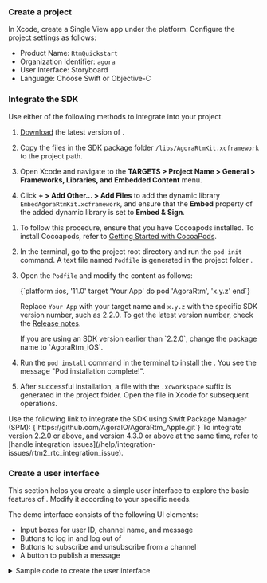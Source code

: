 <PlatformWrapper platform="ios, macos">


### Create a project

In Xcode, create a Single View app under the <Vpl k="NAME" /> platform. Configure the project settings as follows:

- Product Name: `RtmQuickstart`
- Organization Identifier: `agora`
- User Interface: Storyboard
- Language: Choose Swift or Objective-C 

### Integrate the SDK

Use either of the following methods to integrate <Vpd k="SDK" /> into your project.

<Tabs>
<TabItem value="tab1" label="Using CDN" default>

1. [Download](/sdks) the latest version of <Vpd k="SDK" />.

1. Copy the files in the SDK package folder `/libs/AgoraRtmKit.xcframework` to the project path.

1. Open Xcode and navigate to the **TARGETS > Project Name > General > Frameworks, Libraries, and Embedded Content** menu.

1. Click **+ > Add Other… > Add Files** to add the dynamic library `EmbedAgoraRtmKit.xcframework`, and ensure that the **Embed** property of the added dynamic library is set to **Embed & Sign**.

</TabItem>

<TabItem value="tab2" label="Using Cocoapods" default>

1. To follow this procedure, ensure that you have Cocoapods installed. To install Cocoapods, refer to [Getting Started with CocoaPods](https://guides.cocoapods.org/using/getting-started.html#getting-started).

1. In the terminal, go to the project root directory and run the `pod init` command. A text file named `Podfile` is generated in the project folder .

1. Open the `Podfile` and modify the content as follows:

    <CodeBlock language="ruby" showLineNumbers>
    {`platform :ios, '11.0'
     target 'Your App' do
     pod 'AgoraRtm', 'x.y.z'
   end`}
    </CodeBlock>

    Replace `Your App` with your target name and `x.y.z` with the specific SDK version number, such as 2.2.0. To get the latest version number, check the [Release notes](../overview/release-notes).
  
    <Admonition type="caution">
    If you are using an SDK version earlier than `2.2.0`, change the package name to `AgoraRtm_iOS`.
    </Admonition>

1. Run the `pod install` command in the terminal to install the <Vpd k="SDK" />. You see the message "Pod installation complete!".

1. After successful installation, a file with the `.xcworkspace` suffix is generated in the project folder. Open the file in Xcode for subsequent operations.

</TabItem>
<TabItem value="spm" label="Using Swift Package Manager" default>
Use the following link to integrate the SDK using Swift Package Manager (SPM):

<CodeBlock>
{`https://github.com/AgoraIO/AgoraRtm_Apple.git`}
</CodeBlock>
</TabItem>
</Tabs>

<Admonition type="info">
To integrate <Vpd k="SDK" /> version 2.2.0 or above, and <Vg k="VSDK" /> version 4.3.0 or above at the same time, refer to [handle integration issues](/help/integration-issues/rtm2_rtc_integration_issue).
</Admonition>

### Create a user interface

This section helps you create a simple user interface to explore the basic features of <Vpd k="NAME" />. Modify it according to your specific needs.

The demo interface consists of the following UI elements:

- Input boxes for user ID, channel name, and message
- Buttons to log in and log out of <Vg k="SIG" />
- Buttons to subscribe and unsubscribe from a channel
- A button to publish a message

<details>
<summary>Sample code to create the user interface</summary>
<Tabs groupId="language">
<TabItem value="swift" label="Swift" default>
<CodeBlock language="swift" showLineNumbers>
{`// User Interface
struct ContentView: View {
    @StateObject private var viewModel = ChatViewModel()
    var body: some View {
        VStack {
            TextField("Enter username", text: $viewModel.username)
                .padding()
                .textFieldStyle(RoundedBorderTextFieldStyle())
                .font(.title)
            HStack {
                Button("Login") {
                    viewModel.login()
                }
                .buttonStyle(LoginButtonStyle())
                Button("Logout") {
                    viewModel.logout()
                }
                .buttonStyle(LogoutButtonStyle())
            }
            TextField("Channel name", text: $viewModel.channel)
                .padding()
                .textFieldStyle(RoundedBorderTextFieldStyle())
                .font(.title)
            HStack {
                Button("Subscribe") {
                    viewModel.subscribe()
                }
                .buttonStyle(SubscribeButtonStyle())
                Button("Unsubscribe") {
                    viewModel.unsubscribe()
                }
                .buttonStyle(UnsubscribeButtonStyle())
            }
            TextField("Enter message", text: $viewModel.message)
                .padding()
                .textFieldStyle(RoundedBorderTextFieldStyle())
                .font(.title)
            Button("Send") {
                viewModel.sendMessage()
            }
            .buttonStyle(SendButtonStyle())
            // Display messages
            ScrollViewReader { scrollProxy in
                List(viewModel.messages) { message in
                    Text(message.content)
                        .id(message.id)
                }
                .onChange(of: viewModel.messages) { _ in
                    if let lastMessage = viewModel.messages.last {
                        withAnimation {
                            scrollProxy.scrollTo(lastMessage.id, anchor: .bottom)
                        }
                    }
                }
            }
            .padding()
        }
        .padding()
    }
}
// Preview
struct ContentView_Previews: PreviewProvider {
    static var previews: some View {
        ContentView()
    }
}`}
</CodeBlock>
</TabItem>
<TabItem value="objc" label="Objective-C">
Open `Main.storyboard` using **Code View** and replace the file contents with the following:

<CodeBlock language="xml" showLineNumbers>
{`<?xml version="1.0" encoding="UTF-8"?>
<document type="com.apple.InterfaceBuilder3.CocoaTouch.Storyboard.XIB" version="3.0" toolsVersion="21701" targetRuntime="iOS.CocoaTouch" propertyAccessControl="none" useAutolayout="YES" useTraitCollections="YES" useSafeAreas="YES" colorMatched="YES" initialViewController="BYZ-38-t0r">
    <device id="retina6_1" orientation="portrait" appearance="light"/>
    <dependencies>
        <plugIn identifier="com.apple.InterfaceBuilder.IBCocoaTouchPlugin" version="21679"/>
        <capability name="Safe area layout guides" minToolsVersion="9.0"/>
        <capability name="System colors in document resources" minToolsVersion="11.0"/>
        <capability name="documents saved in the Xcode 8 format" minToolsVersion="8.0"/>
    </dependencies>
    <scenes>
        <!--View Controller-->
        <scene sceneID="tne-QT-ifu">
            <objects>
                <viewController id="BYZ-38-t0r" customClass="ViewController" sceneMemberID="viewController">
                    <view key="view" contentMode="scaleToFill" id="8bC-Xf-vdC">
                        <rect key="frame" x="0.0" y="0.0" width="414" height="896"/>
                        <autoresizingMask key="autoresizingMask" widthSizable="YES" heightSizable="YES"/>
                        <subviews>
                            <button opaque="NO" contentMode="scaleToFill" fixedFrame="YES" contentHorizontalAlignment="center" contentVerticalAlignment="center" buttonType="system" lineBreakMode="middleTruncation" translatesAutoresizingMaskIntoConstraints="NO" id="M2K-rz-dlO">
                                <rect key="frame" x="254" y="103" width="38" height="30"/>
                                <autoresizingMask key="autoresizingMask" flexibleMaxX="YES" flexibleMaxY="YES"/>
                                <state key="normal" title="Login"/>
                                <connections>
                                    <action selector="Login:" destination="BYZ-38-t0r" eventType="touchUpInside" id="UEU-up-ksL"/>
                                </connections>
                            </button>
                            <button opaque="NO" contentMode="scaleToFill" fixedFrame="YES" contentHorizontalAlignment="center" contentVerticalAlignment="center" buttonType="system" lineBreakMode="middleTruncation" translatesAutoresizingMaskIntoConstraints="NO" id="CZ1-G5-AkG">
                                <rect key="frame" x="326" y="103" width="48" height="30"/>
                                <autoresizingMask key="autoresizingMask" flexibleMaxX="YES" flexibleMaxY="YES"/>
                                <state key="normal" title="Logout"/>
                                <connections>
                                    <action selector="Logout:" destination="BYZ-38-t0r" eventType="touchUpInside" id="a0d-8h-eyX"/>
                                </connections>
                            </button>
                            <button opaque="NO" contentMode="scaleToFill" fixedFrame="YES" contentHorizontalAlignment="center" contentVerticalAlignment="center" buttonType="system" lineBreakMode="middleTruncation" translatesAutoresizingMaskIntoConstraints="NO" id="0px-1e-aMC">
                                <rect key="frame" x="242" y="172" width="62" height="30"/>
                                <autoresizingMask key="autoresizingMask" flexibleMaxX="YES" flexibleMaxY="YES"/>
                                <state key="normal" title="Subcribe"/>
                                <connections>
                                    <action selector="SubscribeChannel:" destination="BYZ-38-t0r" eventType="touchUpInside" id="12c-US-VQk"/>
                                </connections>
                            </button>
                            <button opaque="NO" contentMode="scaleToFill" fixedFrame="YES" contentHorizontalAlignment="center" contentVerticalAlignment="center" buttonType="system" lineBreakMode="middleTruncation" translatesAutoresizingMaskIntoConstraints="NO" id="SDQ-Zt-rBD">
                                <rect key="frame" x="307" y="172" width="87" height="30"/>
                                <autoresizingMask key="autoresizingMask" flexibleMaxX="YES" flexibleMaxY="YES"/>
                                <state key="normal" title="Unsubscribe"/>
                                <connections>
                                    <action selector="UnsubscribeChannel:" destination="BYZ-38-t0r" eventType="touchUpInside" id="u4T-ze-wtj"/>
                                </connections>
                            </button>
                            <textField opaque="NO" contentMode="scaleToFill" fixedFrame="YES" contentHorizontalAlignment="left" contentVerticalAlignment="center" text="User ID" borderStyle="roundedRect" textAlignment="natural" minimumFontSize="17" translatesAutoresizingMaskIntoConstraints="NO" id="69v-UU-ObH">
                                <rect key="frame" x="40" y="99" width="187" height="34"/>
                                <autoresizingMask key="autoresizingMask" flexibleMaxX="YES" flexibleMaxY="YES"/>
                                <fontDescription key="fontDescription" type="system" pointSize="14"/>
                                <textInputTraits key="textInputTraits"/>
                            </textField>
                            <textField opaque="NO" contentMode="scaleToFill" fixedFrame="YES" contentHorizontalAlignment="left" contentVerticalAlignment="center" text="Channel name" borderStyle="roundedRect" textAlignment="natural" minimumFontSize="17" translatesAutoresizingMaskIntoConstraints="NO" id="dGk-g2-qHK">
                                <rect key="frame" x="40" y="168" width="187" height="34"/>
                                <autoresizingMask key="autoresizingMask" flexibleMaxX="YES" flexibleMaxY="YES"/>
                                <fontDescription key="fontDescription" type="system" pointSize="14"/>
                                <textInputTraits key="textInputTraits"/>
                            </textField>
                            <button opaque="NO" contentMode="scaleToFill" fixedFrame="YES" contentHorizontalAlignment="center" contentVerticalAlignment="center" buttonType="system" lineBreakMode="middleTruncation" translatesAutoresizingMaskIntoConstraints="NO" id="Qqk-6X-Tcb">
                                <rect key="frame" x="304" y="247" width="88" height="30"/>
                                <autoresizingMask key="autoresizingMask" flexibleMaxX="YES" flexibleMaxY="YES"/>
                                <state key="normal" title="Publish MSG"/>
                                <connections>
                                    <action selector="SendMessageToMessageChannel:" destination="BYZ-38-t0r" eventType="touchUpInside" id="XcX-nz-fPl"/>
                                </connections>
                            </button>
                            <textField opaque="NO" contentMode="scaleToFill" fixedFrame="YES" contentHorizontalAlignment="left" contentVerticalAlignment="center" text="Message content" borderStyle="roundedRect" textAlignment="natural" minimumFontSize="17" translatesAutoresizingMaskIntoConstraints="NO" id="lKg-ap-M6p">
                                <rect key="frame" x="40" y="245" width="252" height="34"/>
                                <autoresizingMask key="autoresizingMask" flexibleMaxX="YES" flexibleMaxY="YES"/>
                                <fontDescription key="fontDescription" type="system" pointSize="14"/>
                                <textInputTraits key="textInputTraits"/>
                            </textField>
                            <textView clipsSubviews="YES" multipleTouchEnabled="YES" contentMode="scaleToFill" fixedFrame="YES" textAlignment="natural" translatesAutoresizingMaskIntoConstraints="NO" id="e1v-i8-spC">
                                <rect key="frame" x="40" y="416" width="330" height="428"/>
                                <autoresizingMask key="autoresizingMask" flexibleMaxX="YES" flexibleMaxY="YES"/>
                                <color key="backgroundColor" systemColor="systemBackgroundColor"/>
                                <color key="textColor" systemColor="labelColor"/>
                                <fontDescription key="fontDescription" type="system" pointSize="14"/>
                                <textInputTraits key="textInputTraits" autocapitalizationType="sentences"/>
                            </textView>
                        </subviews>
                        <viewLayoutGuide key="safeArea" id="6Tk-OE-BBY"/>
                        <color key="backgroundColor" systemColor="systemBackgroundColor"/>
                    </view>
                    <connections>
                        <outlet property="ChannelIDTextField" destination="dGk-g2-qHK" id="Iuh-ow-1MH"/>
                        <outlet property="GroupMsgButton" destination="Qqk-6X-Tcb" id="TV4-sg-bY7"/>
                        <outlet property="GroupMsgTextField" destination="lKg-ap-M6p" id="2Me-Z0-QIH"/>
                        <outlet property="LoginButton" destination="M2K-rz-dlO" id="ZxJ-oV-UKy"/>
                        <outlet property="LogoutButton" destination="CZ1-G5-AkG" id="ZQE-B7-yya"/>
                        <outlet property="MsgTextView" destination="e1v-i8-spC" id="76J-8Q-kKp"/>
                        <outlet property="SubsctibeButton" destination="0px-1e-aMC" id="9TL-8M-l6w"/>
                        <outlet property="UnSubscribeButton" destination="SDQ-Zt-rBD" id="tgd-fK-EfO"/>
                        <outlet property="UserIDTextField" destination="69v-UU-ObH" id="3BH-ci-t7A"/>
                    </connections>
                </viewController>
                <placeholder placeholderIdentifier="IBFirstResponder" id="dkx-z0-nzr" sceneMemberID="firstResponder"/>
            </objects>
            <point key="canvasLocation" x="131.8840579710145" y="97.767857142857139"/>
        </scene>
    </scenes>
    <resources>
        <systemColor name="labelColor">
            <color red="0.0" green="0.0" blue="0.0" alpha="1" colorSpace="custom" customColorSpace="sRGB"/>
        </systemColor>
        <systemColor name="systemBackgroundColor">
            <color white="1" alpha="1" colorSpace="custom" customColorSpace="genericGamma22GrayColorSpace"/>
        </systemColor>
    </resources>
</document>`}
</CodeBlock>

Open the file `ViewController.h` and replace the contents with the following:

<CodeBlock language="objc" showLineNumbers>
{`#import <UIKit/UIKit.h>

#import <AgoraRtmKit/AgoraRtmKit.h>

@interface ViewController : UIViewController

// Buttons
@property (weak, nonatomic) IBOutlet UIButton *LoginButton;
@property (weak, nonatomic) IBOutlet UIButton *LogoutButton;
@property (weak, nonatomic) IBOutlet UIButton *SubsctibeButton;
@property (weak, nonatomic) IBOutlet UIButton *UnSubscribeButton;
@property (weak, nonatomic) IBOutlet UIButton *GroupMsgButton;

// TextFields
@property (weak, nonatomic) IBOutlet UITextField *UserIDTextField;
@property (weak, nonatomic) IBOutlet UITextField *ChannelIDTextField;
@property (weak, nonatomic) IBOutlet UITextField *GroupMsgTextField;

@property (weak, nonatomic) IBOutlet UITextView *MsgTextView;

@end`}
</CodeBlock>
</TabItem>
</Tabs>
</details>

</PlatformWrapper>
